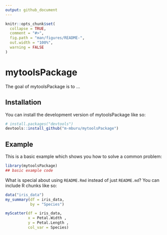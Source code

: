 ```yaml
---
output: github_document
---
```


<!-- README.md is generated from README.Rmd. Please edit that file -->

```r
knitr::opts_chunk$set(
  collapse = TRUE,
  comment = "#>",
  fig.path = "man/figures/README-",
  out.width = "100%",
  warning = FALSE
)
```

# mytoolsPackage

<!-- badges: start -->
<!-- badges: end -->

The goal of mytoolsPackage is to ...

## Installation

You can install the development version of mytoolsPackage like so:


``` r
# install.packages("devtools")
devtools::install_github("m-mburu/mytoolsPackage")
```
## Example

This is a basic example which shows you how to solve a common problem:

```r
library(mytoolsPackage)
## basic example code
```

What is special about using `README.Rmd` instead of just `README.md`? You can include R chunks like so:

```r
data("iris_data")
my_summary(df = iris_data,
           by = "Species")
```


```r
myScatter(df = iris_data,
          x = Petal.Width , 
          y = Petal.Length , 
          col_var = Species)
```

